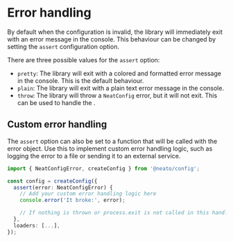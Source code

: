 # Error handling

By default when the configuration is invalid, the library will immediately exit with an error message in the console.
This behaviour can be changed by setting the `assert` configuration option.

There are three possible values for the `assert` option:
- `pretty`: The library will exit with a colored and formatted error message in the console. This is the default behaviour.
- `plain`: The library will exit with a plain text error message in the console.
- `throw`: The library will throw a `NeatConfig` error, but it will not exit. This can be used to handle the .

## Custom error handling

The `assert` option can also be set to a function that will be called with the error object. Use this to implement custom error handling logic, such as logging the error to a file or sending it to an external service.

```ts
import { NeatConfigError, createConfig } from '@neato/config';

const config = createConfig({
  assert(error: NeatConfigError) {
    // Add your custom error handling logic here
    console.error('It broke:', error);

    // If nothing is thrown or process.exit is not called in this handler, the library will still throw the error after this function returns.
  },
  loaders: [...],
});
```

